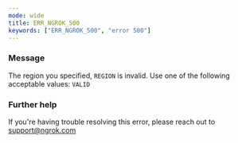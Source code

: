 ```yaml
---
mode: wide
title: ERR_NGROK_500
keywords: ["ERR_NGROK_500", "error 500"]
---
```



### Message

The region you specified, `REGION` is invalid. Use one of the following acceptable values: `VALID`

<ErrorDetails />

### Further help

If you're having trouble resolving this error, please reach out to [support@ngrok.com](mailto:support@ngrok.com?subject=Help%20with%20ERR_NGROK_500)
